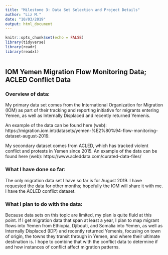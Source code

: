 ```yaml
---
title: "Milestone 3: Data Set Selection and Project Details"
author: "Liz M."
date: "10/03/2019"
output: html_document
---
```


```r
knitr::opts_chunk$set(echo = FALSE)
library(tidyverse)
library(readr)
library(readxl)
                      
```

## IOM Yemen Migration Flow Monitoring Data; ACLED Conflict Data

### Overview of data:

My primary data set comes from the International Organization for Migration (IOM) as part of their tracking and reporting initiative for migrants entering Yemen, as well as Internally Displaced and recently returned Yemenis. 

An example of the data can be found here (web): https://migration.iom.int/datasets/yemen-%E2%80%94-flow-monitoring-dataset-august-2019.

My secondary dataset comes from ACLED, which has tracked violent conflict and protests in Yemen since 2015. An example of the data can be found here (web): https://www.acleddata.com/curated-data-files/ 

### What I have done so far:

The only migration data set I have so far is for August 2019. I have requested the data for other months; hopefully the IOM will share it with me. I have the ACLED conflict dataset. 

### What I plan to do with the data:

Because data sets on this topic are limited, my plan is quite fluid at this point. If I get migration data that span at least a year, I plan to map migrant flows into Yemen from Ethiopia, Djibouti, and Somalia into Yemen, as well as Internally Displaced (IDP) and recently returned Yemenis, focusing on town of origin, the towns they transit through in Yemen, and where their ultimate destination is. I hope to combine that with the conflict data to determine if and how instances of conflict affect migration patterns.  

